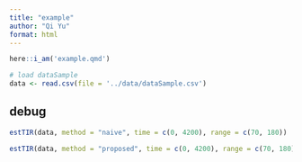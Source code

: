 ```yaml
---
title: "example"
author: "Qi Yu"
format: html
---
```


```r
here::i_am('example.qmd')
```
```r
# load dataSample
data <- read.csv(file = '../data/dataSample.csv')
```

## debug
```r
estTIR(data, method = "naive", time = c(0, 4200), range = c(70, 180))
```
```r
estTIR(data, method = "proposed", time = c(0, 4200), range = c(70, 180))
```

